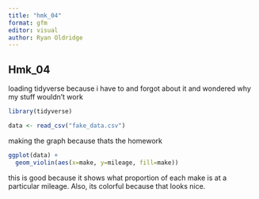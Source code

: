 ```yaml
---
title: "hmk_04"
format: gfm
editor: visual
author: Ryan Oldridge
---
```


## Hmk_04

loading tidyverse because i have to and forgot about it and wondered why my stuff wouldn't work

```r
library(tidyverse)
```


```r
data <- read_csv("fake_data.csv")
```

making the graph because thats the homework

```r
ggplot(data) + 
  geom_violin(aes(x=make, y=mileage, fill=make))
```
this is good because it shows what proportion of each make is at a particular mileage. Also, its colorful because that looks nice. 

